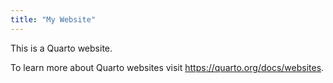 ```yaml
---
title: "My Website"
---
```


This is a Quarto website.

To learn more about Quarto websites visit <https://quarto.org/docs/websites>.
